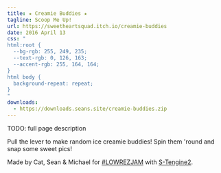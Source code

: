```yaml
---
title: ★ Creamie Buddies ★
tagline: Scoop Me Up!
url: https://sweetheartsquad.itch.io/creamie-buddies
date: 2016 April 13
css: "
html:root {
  --bg-rgb: 255, 249, 235;
  --text-rgb: 0, 126, 163;
  --accent-rgb: 255, 164, 164;
}
html body {
  background-repeat: repeat;
}
"
downloads:
  - https://downloads.seans.site/creamie-buddies.zip
---
```


TODO: full page description


Pull the lever to make random ice creamie buddies! Spin them 'round and snap some sweet pics!

Made by Cat, Sean & Michael for [#LOWREZJAM](https://itch.io/jam/lowrezjam2016) with [S-Tengine2](https://github.com/SweetheartSquad/S-Tengine2).
